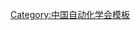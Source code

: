 {{Navbox
| name   = 中国自动化学会第二届理事会
| title  = [[中国自动化学会]]第二届理事会
| above  = 1965年11月－1980年5月
| bodyclass = hlist
| group1 = 理事长
| list1  = [[钱学森]]
| group2 = 副理事长
| list2  = 
* [[武汝扬]]
* [[吕强|吕　强]]
* [[钟士模|{{Box|钟士模}}]]
| group3 = 秘书长
| list3  = [[屠善澄]]
| group4 = 
| list4  = 
| group5 = 
| list5  = 
| group6 = 
| list6  = 
| below  = 标注：{{Box|任内逝世}}
}}<noinclude>
{{collapsible option}}
[[Category:中国自动化学会模板]]
</noinclude>